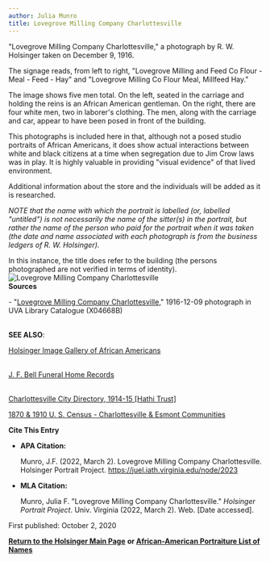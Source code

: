 ```yaml
---
author: Julia Munro
title: Lovegrove Milling Company Charlottesville
---
```

"Lovegrove Milling Company Charlottesville," a photograph by R. W. Holsinger taken on December 9, 1916.

The signage reads, from left to right, "Lovegrove Milling and Feed Co Flour - Meal - Feed - Hay" and "Lovegrove Milling Co Flour Meal, Millfeed Hay." 

The image shows five men total. On the left, seated in the carriage and holding the reins is an African American gentleman. On the right, there are four white men, two in laborer's clothing. The men, along with the carriage and car, appear to have been posed in front of the building.

This photographs is included here in that, although not a posed studio portraits of African Americans, it does show actual interactions between white and black citizens at a time when segregation due to Jim Crow laws was in play. It is highly valuable in providing "visual evidence" of that lived environment.

Additional information about the store and the individuals will be added as it is researched. 

_NOTE that the name with which the portrait is labelled (or, labelled "untitled") is not necessarily the name of the sitter(s) in the portrait, but rather the name of the person who paid for the portrait when it was taken (the date and name associated with each photograph is from the business ledgers of R. W. Holsinger)._

In this instance, the title does refer to the building (the persons photographed are not verified in terms of identity).  
![Lovegrove Milling Company Charlottesville](https://iiif.lib.virginia.edu/iiif/uva-lib:1044880/full/778,561/0/default.jpg "Lovegrove Milling Company Charlottesville")  
**Sources**

\- "[Lovegrove Milling Company Charlottesville](https://v3.lib.virginia.edu/sources/images/items/uva-lib:1044880 "Lovegrove Milling Company Charlottesville")," 1916-12-09 photograph in UVA Library Catalogue (X04668B)    
 

**SEE ALSO**:

[Holsinger Image Gallery of African Americans  
](http://rwholsingerphotos.org/images.php "Holsinger Image Gallery of African Americans") 

[J. F. Bell Funeral Home Records  
](http://www2.vcdh.virginia.edu/afam/raceandplace/perl_scripts/funeral_search.html "J. F. Bell Funeral Home Database") 

[Charlottesville City Directory, 1914-15 \[Hathi Trust\]](https://catalog.hathitrust.org/Record/101954103 "Charlottesville City Directory, 1914-15")   
  
  
[1870 & 1910 U. S. Census - Charlottesville & Esmont Communities](http://www2.vcdh.virginia.edu/afam/raceandplace/census/search_both.html "1870 & 1910 U. S. Census: Charlottesville and Esmont Communities")

**Cite This Entry**

*   **APA Citation:**
    
    Munro, J.F. (2022, March 2). Lovegrove Milling Company Charlottesville. Holsinger Portrait Project. https://juel.iath.virginia.edu/node/2023
    
*   **MLA Citation:**
    
    Munro, Julia F. "Lovegrove Milling Company Charlottesville." _Holsinger Portrait Project_. Univ. Virginia (2022, March 2). Web. \[Date accessed\].
    

First published: October 2, 2020

[**Return to the Holsinger Main Page**](http://juel.iath.virginia.edu/node/980) **or [African-American Portraiture List of Names](http://juel.iath.virginia.edu/node/996)**